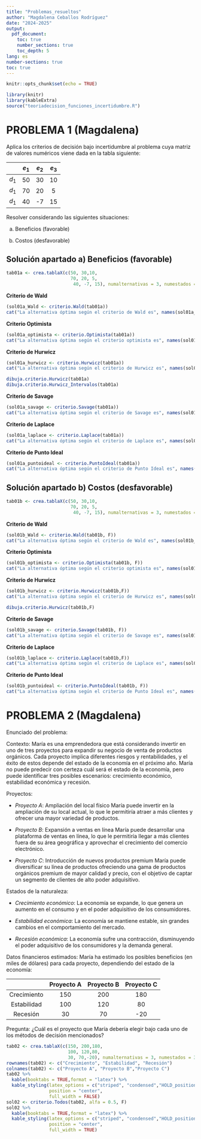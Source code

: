 ```yaml
---
title: "Problemas_resueltos"
author: "Magdalena Ceballos Rodríguez"
date: "2024-2025"
output:
  pdf_document:
    toc: true
    number_sections: true
    toc_depth: 5
lang: es
number-sections: true
toc: true
---
```


```r
knitr::opts_chunk$set(echo = TRUE)
```


```r
library(knitr)
library(kableExtra)
source("teoriadecision_funciones_incertidumbre.R")
```


# PROBLEMA 1 (Magdalena)

Aplica los criterios de decisión bajo incertidumbre al problema cuya matriz de valores numéricos viene dada en la tabla siguiente:



|         | $e_1$ | $e_2$ | $e_3$ |
|:----------:|:----------:|:----------:|:----------:|
| $d_1$   |  50   |  30   |   10   |
| $d_1$   |  70   |  20   |   5    |
| $d_1$   |  40   |  -7   |   15   |  


Resolver considerando las siguientes situaciones:

  a) Beneficios (favorable)
  
  b) Costos (desfavorable)
  
## Solución apartado a) Beneficios (favorable)

```r
tab01a <- crea.tablaX(c(50, 30,10,
                        70, 20, 5,
                         40, -7, 15), numalternativas = 3, numestados = 3)
```


**Criterio de Wald**
```r
(sol01a_Wald <- criterio.Wald(tab01a))
cat("La alternativa óptima según el criterio de Wald es", names(sol01a_Wald$AlternativaOptima), "siendo el valor óptimo", sol01a_Wald$ValorOptimo)
```

**Criterio Optimista**
```r
(sol01a_optimista <- criterio.Optimista(tab01a))
cat("La alternativa óptima según el criterio optimista es", names(sol01a_optimista$AlternativaOptima), "siendo el valor óptimo", sol01a_optimista$ValorOptimo)
```

**Criterio de Hurwicz**
```r
(sol01a_hurwicz <- criterio.Hurwicz(tab01a))
cat("La alternativa óptima según el criterio de Hurwicz es", names(sol01a_hurwicz$AlternativaOptima), "siendo el valor óptimo", sol01a_hurwicz$ValorOptimo)
```

```r
dibuja.criterio.Hurwicz(tab01a)
dibuja.criterio.Hurwicz_Intervalos(tab01a)
```

**Criterio de Savage**
```r
(sol01a_savage <- criterio.Savage(tab01a))
cat("La alternativa óptima según el criterio de Savage es", names(sol01a_savage$AlternativaOptima), "siendo el valor óptimo", sol01a_savage$ValorOptimo)
```

**Criterio de Laplace**
```r
(sol01a_laplace <- criterio.Laplace(tab01a))
cat("La alternativa óptima según el criterio de Laplace es", names(sol01a_laplace$AlternativaOptima), "siendo el valor óptimo", sol01a_laplace$ValorOptimo)
```

**Criterio de Punto Ideal**
```r
(sol01a_puntoideal <- criterio.PuntoIdeal(tab01a))
cat("La alternativa óptima según el criterio de Punto Ideal es", names(sol01a_puntoideal$AlternativaOptima), "siendo el valor óptimo", sol01a_puntoideal$ValorOptimo)
```



## Solución apartado b) Costos (desfavorable)
```r
tab01b <- crea.tablaX(c(50, 30,10,
                        70, 20, 5,
                         40, -7, 15), numalternativas = 3, numestados = 3)
```

**Criterio de Wald**
```r
(sol01b_Wald <- criterio.Wald(tab01b, F))
cat("La alternativa óptima según el criterio de Wald es", names(sol01b_Wald$AlternativaOptima), "siendo el valor óptimo", sol01b_Wald$ValorOptimo)
```

**Criterio Optimista**
```r
(sol01b_optimista <- criterio.Optimista(tab01b, F))
cat("La alternativa óptima según el criterio optimista es", names(sol01b_optimista$AlternativaOptima), "siendo el valor óptimo", sol01b_optimista$ValorOptimo)
```

**Criterio de Hurwicz**
```r
(sol01b_hurwicz <- criterio.Hurwicz(tab01b,F))
cat("La alternativa óptima según el criterio de Hurwicz es", names(sol01b_hurwicz$AlternativaOptima), "siendo el valor óptimo", sol01b_hurwicz$ValorOptimo)
```

```r
dibuja.criterio.Hurwicz(tab01b,F)
```

**Criterio de Savage**
```r
(sol01b_savage <- criterio.Savage(tab01b, F))
cat("La alternativa óptima según el criterio de Savage es", names(sol01b_savage$AlternativaOptima), "siendo el valor óptimo", sol01b_savage$ValorOptimo)
```

**Criterio de Laplace**
```r
(sol01b_laplace <- criterio.Laplace(tab01b,F))
cat("La alternativa óptima según el criterio de Laplace es", names(sol01b_laplace$AlternativaOptima), "siendo el valor óptimo", sol01b_laplace$ValorOptimo)
```

**Criterio de Punto Ideal**
```r
(sol01b_puntoideal <- criterio.PuntoIdeal(tab01b, F))
cat("La alternativa óptima según el criterio de Punto Ideal es", names(sol01b_puntoideal$AlternativaOptima), "siendo el valor óptimo", sol01b_puntoideal$ValorOptimo)
```



# PROBLEMA 2 (Magdalena)

Enunciado del problema:

Contexto: María es una emprendedora que está considerando invertir en uno de tres proyectos para expandir su negocio de venta de productos orgánicos. Cada proyecto implica diferentes riesgos y rentabilidades, y el éxito de estos depende del estado de la economía en el próximo año. María no puede predecir con certeza cuál será el estado de la economía, pero puede identificar tres posibles escenarios: crecimiento económico, estabilidad económica y recesión.

Proyectos:

  -   *Proyecto A*: Ampliación del local físico
María puede invertir en la ampliación de su local actual, lo que le permitiría atraer a más clientes y ofrecer una mayor variedad de productos.

  -   *Proyecto B*: Expansión a ventas en línea
María puede desarrollar una plataforma de ventas en línea, lo que le permitiría llegar a más clientes fuera de su área geográfica y aprovechar el crecimiento del comercio electrónico.

  -   *Proyecto C*: Introducción de nuevos productos premium
María puede diversificar su línea de productos ofreciendo una gama de productos orgánicos premium de mayor calidad y precio, con el objetivo de captar un segmento de clientes de alto poder adquisitivo.

Estados de la naturaleza:

  -   *Crecimiento económico*: La economía se expande, lo que genera un aumento en el consumo y en el poder adquisitivo de los consumidores.

  -   *Estabilidad económica*: La economía se mantiene estable, sin grandes cambios en el comportamiento del mercado.

  -   *Recesión económica*: La economía sufre una contracción, disminuyendo el poder adquisitivo de los consumidores y la demanda general.

Datos financieros estimados: María ha estimado los posibles beneficios (en miles de dólares) para cada proyecto, dependiendo del estado de la economía:



|           |  Proyecto A|  Proyecto B| Proyecto C |
|:----------:|:----------:|:----------:|:----------:|
| Crecimiento  |  150   |  200   |   180   |
| Estabilidad  |  100  |  120   |   80   |
|  Recesión    |  30   |  70   |   -20   |  

Pregunta: ¿Cuál es el proyecto que María debería elegir bajo cada uno de los métodos de decisión mencionados?

```r
tab02 <- crea.tablaX(c(150, 200,180,
                       100, 120,80,
                       30, 70,-20), numalternativas = 3, numestados = 3)
rownames(tab02) <- c("Crecimiento", "Estabilidad", "Recesión")
colnames(tab02) <- c("Proyecto A", "Proyecto B","Proyecto C")
tab02 %>%
  kable(booktabs = TRUE,format = "latex") %>%
  kable_styling(latex_options = c("striped", "condensed","HOLD_position"), 
                position = "center",
                full_width = FALSE)
sol02 <- criterio.Todos(tab02, alfa = 0.5, F)
sol02 %>%
  kable(booktabs = TRUE,format = "latex") %>%
  kable_styling(latex_options = c("striped", "condensed","HOLD_position"), 
                position = "center",
                full_width = TRUE)
```